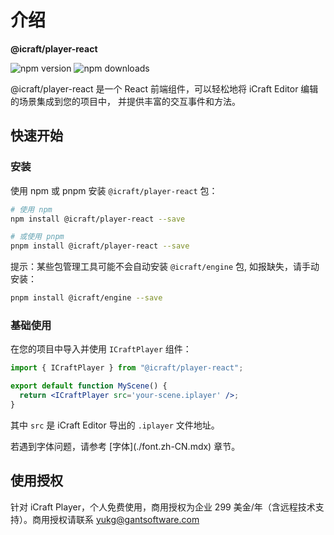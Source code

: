 
# 介绍
**@icraft/player-react**
<p style={{ display: 'flex', alignItems: 'center', gap: '10px' }}>
  <img src="https://img.shields.io/npm/v/@icraft/player-react.svg" alt="npm version"/>
  <img src="https://img.shields.io/npm/dm/@icraft/player-react.svg" alt="npm downloads"/>
</p>

@icraft/player-react 是一个 React 前端组件，可以轻松地将 iCraft Editor 编辑的场景集成到您的项目中，
并提供丰富的交互事件和方法。

## 快速开始

### 安装

使用 npm 或 pnpm 安装 `@icraft/player-react` 包：

```bash
# 使用 npm
npm install @icraft/player-react --save

# 或使用 pnpm
pnpm install @icraft/player-react --save
```

提示：某些包管理工具可能不会自动安装 `@icraft/engine` 包, 如报缺失，请手动安装：

```bash
pnpm install @icraft/engine --save
```

### 基础使用

在您的项目中导入并使用 `ICraftPlayer` 组件：

```jsx
import { ICraftPlayer } from "@icraft/player-react";

export default function MyScene() {
  return <ICraftPlayer src='your-scene.iplayer' />;
}
```

其中 `src` 是 iCraft Editor 导出的 `.iplayer` 文件地址。


<Callout type="warning">
  若遇到字体问题，请参考 [字体](./font.zh-CN.mdx) 章节。
</Callout>


## 使用授权

针对 iCraft Player，个人免费使用，商用授权为企业 299 美金/年（含远程技术支持）。商用授权请联系 [yukg@gantsoftware.com](mailto:yukg@gantsoftware.com)


